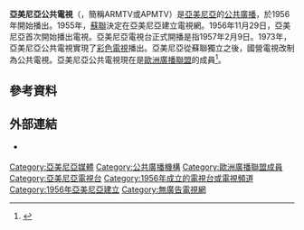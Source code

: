 {{Infobox broadcasting network
| name             = 亞美尼亞公共電視
| native_name      = {{lang|hy|Հայաստանի հանրային հեռուստաընկերություն}}
| native_name_lang = hy
| logo             = Armenian Public TV logo (2021) (2).svg
| logo_size        = 220
| former_name      = 亞美尼亞電視 (1957–2000)
| country          = [[亞美尼亞|亞美尼亞]]
| network_type     = [[無線電視|廣播]][[無線電|無線電]]、[[電視|電視]]和[[網站|線上]]
| available        = 
| owner            = 公共電視
| key_people       = 
| founded          = {{start date and age|1956}}
| motto            = 
| picture format   = [[720p|720p]] [[HDTV|HDTV]]
| website          = {{URL|http://www.1tv.am/}}
}} 
'''亞美尼亞公共電視'''（{{lang-hy|Հայաստանի հանրային հեռուստաընկերություն}}，簡稱ARMTV或APMTV）是[[亞美尼亞|亞美尼亞]]的[[公共廣播|公共廣播]]，於1956年開始播出。1955年，[[蘇聯|蘇聯]]決定在亞美尼亞建立電視網。1956年11月29日，亞美尼亞首次開始播出電視。亞美尼亞電視台正式開播是指1957年2月9日。1973年，亞美尼亞公共電視實現了[[彩色電視|彩色電視]]播出。亞美尼亞從蘇聯獨立之後，國營電視改制為公共電視。亞美尼亞公共電視現在是[[歐洲廣播聯盟|歐洲廣播聯盟]]的成員<ref>{{cite web 
 |url=http://www.armtv.com/first/eng/?sub=history 
 |title=Encyclopedia of the First 
 |date=2007-05-04 
 |deadurl=yes 
 |archiveurl=https://web.archive.org/web/20070405204931/http://armtv.com/first/eng/?sub=history 
 |archivedate=2007-04-05 
 |accessdate=2015-12-15 
 }}</ref>。

==參考資料==
{{Reflist}}

==外部連結==
{{Commons category}}
* {{Official website|http://www.1tv.am/}} {{in lang|hy|en}}

{{歐洲廣播聯盟成員}}
{{Eastern Bloc media|state=autocollapse}}
{{Authority control}}

[[Category:亞美尼亞媒體|Category:亞美尼亞媒體]]
[[Category:公共廣播機構|Category:公共廣播機構]]
[[Category:歐洲廣播聯盟成員|Category:歐洲廣播聯盟成員]]
[[Category:亞美尼亞電視台|Category:亞美尼亞電視台]]
[[Category:1956年成立的電視台或電視頻道|Category:1956年成立的電視台或電視頻道]]
[[Category:1956年亞美尼亞建立|Category:1956年亞美尼亞建立]]
[[Category:無廣告電視網|Category:無廣告電視網]]